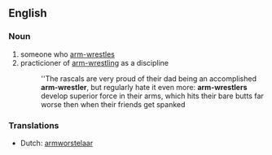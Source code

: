 ==English==

===Noun===
{{en-noun}}

# someone who [[arm-wrestle]]s
# practicioner of [[arm-wrestling]] as a discipline
#:''The rascals are very proud of their dad being an accomplished '''arm-wrestler''', but regularly hate it even more: '''arm-wrestlers''' develop superior force in their arms, which hits their bare butts far worse then when their friends get spanked

===Translations===
* Dutch: [[armworstelaar]] {{m}}